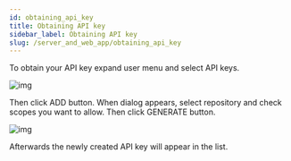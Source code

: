 ```yaml
---
id: obtaining_api_key
title: Obtaining API key
sidebar_label: Obtaining API key
slug: /server_and_web_app/obtaining_api_key
---
```


To obtain your API key expand user menu and select API keys.

![img](../../static/img/docs/server_and_web_app/user_menu_api_key.png)

Then click ADD button. When dialog appears, select repository and check scopes you want to allow.
Then click GENERATE button.

![img](../../static/img/docs/server_and_web_app/api_key_generate_dialog.png)

Afterwards the newly created API key will appear in the list.


